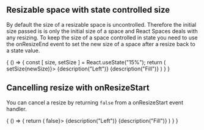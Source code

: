 
<CommonHeader />

<Meta title="Basic examples/Resize events" />

## Resizable space with state controlled size

By default the size of a resizable space is uncontrolled. Therefore the initial size passed is is 
only the initial size of a space and React Spaces deals with any resizing. To keep the size of a 
space controlled in state you need to use the onResizeEnd event to set the new size of a space
after a resize back to a state value.

<Preview>
	<Story name="Controlled size">
		{
			() => {
				const [ size, setSize ] = React.useState("15%");
				return (
					<React.StrictMode>
						<ViewPort>
							<LeftResizable size={size} style={red} trackSize={true} onResizeEnd={(newSize) => setSize(newSize)}>
								{description("Left")}
							</LeftResizable>
							<Fill style={green} trackSize={true}>{description("Fill")}</Fill>
						</ViewPort>
					</React.StrictMode>
				)
			}
		}
	</Story>
</Preview>

## Cancelling resize with onResizeStart

You can cancel a resize by returning `false` from a onResizeStart event handler.

<Preview>
	<Story name="Cancelled resize">
		{
			() => {
				return (
					<React.StrictMode>
						<ViewPort>
							<LeftResizable size="15%" style={red} trackSize={true} onResizeStart={() => false}>
								{description("Left")}
							</LeftResizable>
							<Fill style={green} trackSize={true}>{description("Fill")}</Fill>
						</ViewPort>
					</React.StrictMode>
				)
			}
		}
	</Story>
</Preview>
